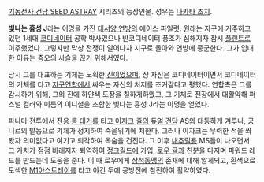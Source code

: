 [[기동전사 건담 SEED ASTRAY]] 시리즈의 등장인물. 성우는 [[나카타 조지]].

'''빛나는 흉성 J'''라는 이명을 가진 [[대서양 연방]]의 에이스 파일럿. 원래는 지구에 거주하고있던 1세대 [[코디네이터]] 공학 박사였으나 반코디네이터 풍조가 심해지자 잠시 [[플랜트]]로 이주했었다. 그렇지만 막상 전쟁이 일어나자 지구로 돌아와 연방에 종군한다. 그가 입대한 이유는 증오의 사슬을 끊기 위해서였다.

당시 그를 대표하는 기체는 노획한 [[진]]이었으며, 쟝 자신은 코디네이터이면서 코디네이터의 기체를 타고 [[지구연합]]에서 싸우는 자신의 처지를 조커같다고 평했다. 연합측은 그를 감시하기 위해, 그의 진에 하얀색 도장을 칠하게하였고, 그 기체로 전장에서 대활약해 퍼스널 컬러와 이름의 이니셜을 조합한 빛나는 흉성 J라는 이명을 얻었다.

파나마 전투에서 전용 [[롱 대거]]를 타고 [[이자크 쥴]]의 [[듀얼 건담]] AS와 대등하게 겨루나, 궁니르의 발동으로 기체가 정지하여 죽을위기에 처한다. 그러나 이자크는 무력한 적을 쏴봤자 의미없다고 여기고 퇴각하여 목숨을 건진다. 그 이후 [[내추럴]]용 MS들이 나오면서 그 가치가 점점 바래지자 퇴역하여 [[정크길드]]에 가입, [[로우 귤]]과 친분을 다지며 파워드 레드를 만드는데 도움을 준다. 이 때 로우에게 [[삼척동맹]]의 존재에 대해 알게되고, 흰색으로 도색한 [[M1아스트레이]]를 타고 야킨 두에 공방전에 참전하여 활약하였다.
